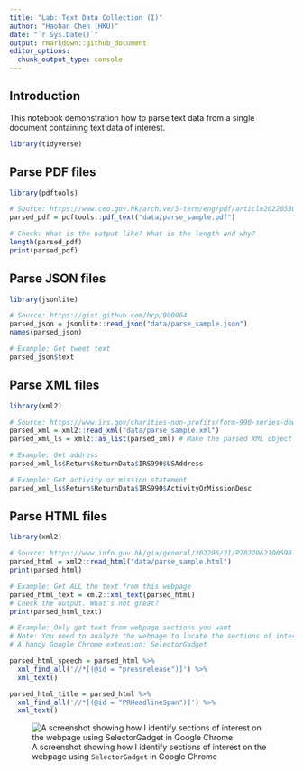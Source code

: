 ```yaml
---
title: "Lab: Text Data Collection (I)"
author: "Haohan Chen (HKU)"
date: "`r Sys.Date()`"
output: rmarkdown::github_document
editor_options: 
  chunk_output_type: console
---
```


## Introduction

This notebook demonstration how to parse text data from a single document containing text data of interest.

```r
library(tidyverse)
```

## Parse PDF files

```r
library(pdftools)

# Source: https://www.ceo.gov.hk/archive/5-term/eng/pdf/article20220530.pdf
parsed_pdf = pdftools::pdf_text("data/parse_sample.pdf")

# Check: What is the output like? What is the length and why?
length(parsed_pdf)
print(parsed_pdf)
```

## Parse JSON files

```r
library(jsonlite)

# Source: https://gist.github.com/hrp/900964
parsed_json = jsonlite::read_json("data/parse_sample.json")
names(parsed_json)
```

```r
# Example: Get tweet text
parsed_json$text
```

## Parse XML files

```r
library(xml2)

# Source: https://www.irs.gov/charities-non-profits/form-990-series-downloads
parsed_xml = xml2::read_xml("data/parse_sample.xml")
parsed_xml_ls = xml2::as_list(parsed_xml) # Make the parsed XML object a list
```

```r
# Example: Get address
parsed_xml_ls$Return$ReturnData$IRS990$USAddress

# Example: Get activity or mission statement
parsed_xml_ls$Return$ReturnData$IRS990$ActivityOrMissionDesc
```

## Parse HTML files

```r
library(xml2)

# Source: https://www.info.gov.hk/gia/general/202206/21/P2022062100598.htm
parsed_html = xml2::read_html("data/parse_sample.html")
print(parsed_html)
```

```r
# Example: Get ALL the text from this webpage
parsed_html_text = xml2::xml_text(parsed_html)
# Check the output. What's not great?
print(parsed_html_text)
```

```r
# Example: Only get text from webpage sections you want
# Note: You need to analyze the webpage to locate the sections of interest.
# A handy Google Chrome extension: SelectorGadget

parsed_html_speech = parsed_html %>% 
  xml_find_all('//*[(@id = "pressrelease")]') %>%
  xml_text()

parsed_html_title = parsed_html %>%
  xml_find_all('//*[(@id = "PRHeadlineSpan")]') %>%
  xml_text()
```

![A screenshot showing how I identify sections of interest on the webpage using `SelectorGadget` in Google Chrome](images/image-695647128.png)
